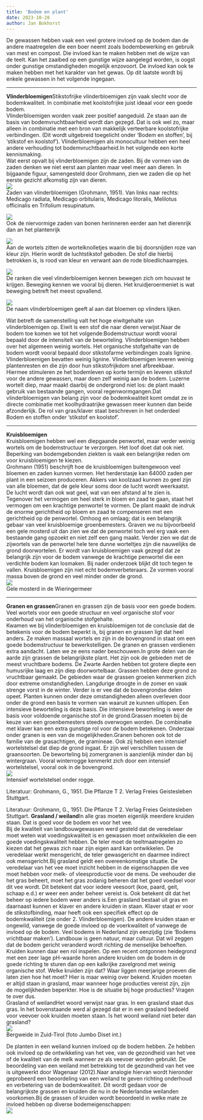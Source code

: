 ```yaml
---
title: 'Bodem en plant'
date: 2023-10-28
author: Jan Bokhorst
---
```



De gewassen hebben vaak een veel grotere invloed op de bodem dan de andere maatregelen die een boer neemt zoals bodembewerking en gebruik van mest en compost. Die invloed kan te maken hebben met de wijze van de teelt. Kan het zaaibed op een gunstige wijze aangelegd worden, is oogst onder gunstige omstandigheden mogelijk enzovoort. De invloed kan ook te maken hebben met het karakter van het gewas. Op dit laatste wordt bij enkele gewassen in het volgende ingegaan.


   

---


  
  
**Vlinderbloemigen**Stikstofrijke vlinderbloemigen zijn vaak slecht voor de bodemkwaliteit. In combinatie met koolstofrijke juist ideaal voor een goede bodem.  
Vlinderbloemigen worden vaak zeer positief aangeduid. Ze staan aan de basis van bodemvruchtbaarheid wordt dan gezegd. Dat is ook wel zo, maar alleen in combinatie met een bron van makkelijk verteerbare koolstofrijke verbindingen. (Dit wordt uitgebreid toegelicht onder 'Bodem en stoffen', bij 'stikstof en koolstof'). Vlinderbloemigen als monocultuur hebben een heel andere verhouding tot bodemvruchtbaarheid.In het volgende een korte kennismaking.  
Wat eerst opvalt bij vlinderbloemigen zijn de zaden. Bij de vormen van de zaden denken we niet eerst aan planten maar veel meer aan dieren. In bijgaande figuur, samengesteld door Grohmann, zien we zaden die op het eerste gezicht afkomstig zijn van dieren.   
![](../img/zaden-1920w.jpg)   
Zaden van vlinderbloemigen (Grohmann, 1951). Van links naar rechts: Medicago radiata, Medicago orbitularis, Medicago litoralis, Melilotus officinalis en Trifolium resupinatum.

 





  
![](../img/boontjes-1920w.jpg)   
Ook de niervormige zaden van bonen herinneren eerder aan het dierenrijk dan an het plantenrijk

 





  
![](../img/Strien%20wortelknolletjes-ef57fcaf-1920w.jpg)   
Aan de wortels zitten de wortelknolletjes waarin die bij doorsnijden roze van kleur zijn. Hierin wordt de luchtstikstof geboden. De stof die hierbij betrokken is, is rood van kleur en verwant aan de rode bloedlichaampjes.

 





  
![](../img/ranken-1920w.jpg)   
De ranken die veel vlinderbloemigen kennen bewegen zich om houvast te krijgen. Beweging kennen we vooral bij dieren. Het kruidjeroermeniet is wat beweging betreft het meest opvallend.

 





  
![](../img/lathyrus-1920w.jpg)   
De naam vlinderbloemigen geeft al aan dat bloemen op vlinders lijken.

 





Wat betreft de samenstelling valt het hoge eiwitgehalte van vlinderbloemigen op. Eiwit is een stof die naar dieren verwijst.Naar de bodem toe komen we tot het volgende:Bodemstructuur wordt vooral bepaald door de intensiteit van de beworteling. Vlinderbloemigen hebben over het algemeen weinig wortels. Het organische stofgehalte van de bodem wordt vooral bepaald door stikstofarme verbindingen zoals lignine. Vlinderbloemigen bevatten weinig lignine. Vlinderbloemigen leveren weinig plantenresten en die zijn door hun stikstofrijkdom snel afbreekbaar. Hiermee stimuleren ze het bodemleven op korte termijn en leveren stikstof voor de andere gewassen, maar doen zelf weinig aan de bodem. Luzerne wortelt diep, maar maakt daarbij de ondergrond niet los: de plant maakt gebruik van bestaande gangen, vooral regenwormgangen.Dat vlinderbloemigen van belang zijn voor de bodemkwaliteit komt omdat ze in directe combinatie met koolhydraatrijke gewassen meer kunnen dan beide afzonderlijk. De rol van gras/klaver staat beschreven in het onderdeel Bodem en stoffen onder 'stikstof en koolstof'. 

---


**Kruisbloemigen**  
Kruisbloemigen hebben wel een diepgaande penwortel, maar verder weinig wortels om de bodemstructuur te verzorgen. Het loof doet dat ook niet. Beperking van bodemgebonden ziekten is vaak een belangrijke reden om voor kruisbloemigen te kiezen.   
Grohmann (1951) beschrijft hoe de kruisbloemigen buitengewoon veel bloemen en zaden kunnen vormen. Het herderstasje kan 64000 zaden per plant in een seizoen produceren. Akkers van koolzaad kunnen zo geel zijn van alle bloemen, dat de gele kleur soms door de lucht wordt weerkaatst. De lucht wordt dan ook wat geel, wat van een afstand al te zien is. Tegenover het vermogen om heel sterk in bloem en zaad te gaan, staat het vermogen om een krachtige penwortel te vormen. De plant maakt de indruk de enorme gerichtheid op bloem en zaad te compenseren met een gerichtheid op de penwortel. Omhoog en omlaag; dat is een belangrijk gebaar van veel kruisbloemige groenbemesters. Graven we nu bijvoorbeeld een gele mosterd uit dan zien we dat de penwortel toch wel erg vaak een bestaande gang opzoekt en niet zelf een gang maakt. Verder zien we dat de zijwortels van de penwortel hele tere dunne worteltjes zijn die nauwelijks de grond doorwortelen. Er wordt van kruisbloemigen vaak gezegd dat ze belangrijk zijn voor de bodem vanwege de krachtige penwortel die een verdichte bodem kan losmaken. Bij nader onderzoek blijkt dit toch tegen te vallen. Kruisbloemigen zijn niet echt bodemverbeteraars. Ze vormen vooral massa boven de grond en veel minder onder de grond.   
![](../img/gelemosterd-Custom-8a80e899-1920w.jpg)   
Gele mosterd in de Wieringermeer

 







---


**Granen en grassen**Granen en grassen zijn de basis voor een goede bodem. Veel wortels voor een goede structuur en veel organische stof voor onderhoud van het organische stofgehalte.   
Kwamen we bij vlinderbloemigen en kruisbloemigen tot de conclusie dat de betekenis voor de bodem beperkt is, bij granen en grassen ligt dat heel anders. Ze maken massaal wortels en zijn in de bovengrond in staat om een goede bodemstructuur te bewerkstelligen. De granen en grassen verdienen extra aandacht. Laten we ze eens nader beschouwen.In grote delen van de aarde zijn grassen de belangrijkste plant. Het zijn ook de gebieden met de meest vruchtbare bodems. De Zwarte Aarden hebben tot grotere diepte een humusrijke laag en zijn diep doorwortelbaar. Grassen hebben deze grond zo vruchtbaar gemaakt. De gebieden waar de grassen groeien kenmerken zich door extreme omstandigheden. Langdurige droogte in de zomer en vaak strenge vorst in de winter. Verder is er vee dat de bovengrondse delen opeet. Planten kunnen onder deze omstandigheden alleen overleven door onder de grond een basis te vormen van waaruit ze kunnen uitlopen. Een intensieve beworteling is deze basis. Die intensieve beworteling is weer de basis voor voldoende organische stof in de grond.Grassen moeten bij de keuze van een groenbemesters steeds overwogen worden. De combinatie met klaver kan een extra gunstige rol voor de bodem betekenen. Onderzaai onder granen is een van de mogelijkheden.Granen behoren ook tot de familie van de grasachtigen, de gramineae. Ook zij hebben een intensief wortelstelsel dat diep de grond ingaat. Er zijn wel verschillen tussen de graansoorten. De beworteling bij zomergranen is aanzienlijk minder dan bij wintergraan. Vooral winterrogge kenmerkt zich door een intensief wortelstelsel, vooral ook in de bovengrond.   
![](../img/raaigr-rogge-Custom-1920w.JPG)   
Intensief wortelstelsel onder rogge.

  
Literatuur: Grohmann, G., 1951. Die Pflanze T 2. Verlag Freies Geistesleben Stuttgart.

  
  
 





Literatuur: Grohmann, G., 1951. Die Pflanze T 2. Verlag Freies Geistesleben Stuttgart. **Grasland / weiland**In alle gras moeten eigenlijk meerdere kruiden staan. Dat is goed voor de bodem en voor het vee.  
Bij de kwaliteit van landbouwgewassen werd gesteld dat de veredelaar moet weten wat voedingskwaliteit is en gewassen moet ontwikkelen die een goede voedingskwaliteit hebben. De teler moet de teeltmaatregelen zo kiezen dat het gewas zich naar zijn eigen aard kan ontwikkelen. De veredelaar werkt mensgericht, de teler gewasgericht en daarmee indirect ook mensgericht.Bij grasland geldt een overeenkomstige situatie. De veredelaar van het vee moet inzicht hebben in de eigenschappen die vee moet hebben voor melk- of vleesproductie voor de mens. De veehouder die het gras beheert, moet het gras zodanig beheren dat het goed voedsel voor dit vee wordt. Dit betekent dat voor iedere veesoort (koe, paard, geit, schaap e.d.) er weer een ander beheer vereist is. Ook betekent dit dat het beheer op iedere bodem weer anders is.Een grasland bestaat uit gras en daarnaast kunnen er klaver en andere kruiden in staan. Klaver staat er voor de stikstofbinding, maar heeft ook een specifiek effect op de bodemkwaliteit (zie onder 2. Vlinderbloemigen). De andere kruiden staan er ongewild, vanwege de goede invloed op de voerkwaliteit of vanwege de invloed op de bodem. Veel bodems in Nederland zijn eenzijdig (zie 'Bodems vrichtbaar maken'). Landbouw is geen natuur, maar cultuur. Dat wil zeggen dat de bodem gericht veranderd wordt richting de menselijke behoeften. Kruiden kunnen daar een rol inspelen. Op een recent ontgonnen heidegrond met een zeer lage pH-waarde horen andere kruiden om de bodem in de goede richting te sturen dan op een kalkrijke zavelgrond met weinig organische stof. Welke kruiden zijn dat? Waar liggen meerjarige proeven die laten zien hoe het moet? Hier is maar weinig over bekend. Kruiden moeten er altijd staan in grasland, maar wanneer hoge producties vereist zijn, zijn de mogelijkheden beperkter. Hoe is de situatie bij hoge producties? Vragen te over dus.  
Grasland of weilandHet woord verwijst naar gras. In een grasland staat dus gras. In het bovenstaande werd al gezegd dat er in een grasland bedoeld voor veevoer ook kruiden moeten staan. Is het woord weiland niet beter dan grasland?   
![](../img/grasland-Custom-1920w.JPG)   
Bergweide in Zuid-Tirol (foto Jumbo Diset int.)

 





De planten in een weiland kunnen invloed op de bodem hebben. Ze hebben ook invloed op de ontwikkeling van het vee, van de gezondheid van het vee of de kwaliteit van de melk wanneer ze als veevoer worden gebruikt. De beoordeling van een weiland met betrekking tot de gezondheid van het vee is uitgewerkt door Wagenaar (2012).Naar analogie hiervan wordt hieronder geprobeerd een beoordeling van een weiland te geven richting onderhoud en verbetering van de bodemkwaliteit. Dit wordt gedaan voor de belangrijkste grassen en kruiden die nu in de Nederlandse weilanden voorkomen.Bij de grassen of kruiden wordt beoordeeld in welke mate ze invloed hebben op diverse bodemeigenschappen:   
![](../img/grasenbodem-1920w.jpg)     

















